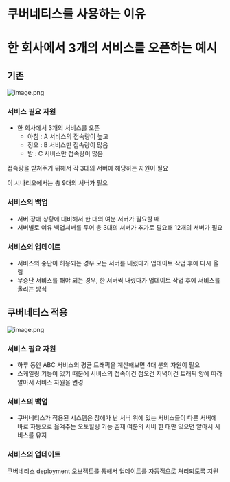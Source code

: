 # 쿠버네티스를 사용하는 이유

# 한 회사에서 3개의 서비스를 오픈하는 예시

## 기존

![image.png](./image.png)

### 서비스 필요 자원

- 한 회사에서 3개의 서비스를 오픈
  - 아침 : A 서비스의 접속량이 높고
  - 정오 : B 서비스만 접속량이 많음
  - 밤 : C 서비스만 접속량이 많음

접속량을 받쳐주기 위해서 각 3대의 서버에 해당하는 자원이 필요

이 시나리오에서는 총 9대의 서버가 필요

### 서비스의 백업

- 서버 장애 상황에 대비해서 한 대의 여분 서버가 필요할 때
- 서버별로 여유 백업서버를 두어 총 3대의 서버가 추가로 필요해 12개의 서버가 필요

### 서비스의 업데이트

- 서비스의 중단이 허용되는 경우 모든 서버를 내렸다가 업데이트 작업 후에 다시 올림
- 무중단 서비스를 해야 되는 경우, 한 서버씩 내렸다가 업데이트 작업 후에 서비스를 올리는 방식

## 쿠버네티스 적용

![image.png](./image%201.png)

### 서비스 필요 자원

- 하루 동안 ABC 서비스의 평균 트래픽을 계산해보면 4대 분의 자원이 필요
- 스케일링 기능이 있기 때문에 서비스의 접속이건 점오건 저녁이건 트래픽 양에 따라 알아서 서비스 자원을 변경

### 서비스의 백업

- 쿠버네티스가 적용된 시스템은 장애가 난 서버 위에 있는 서비스들이 다른 서버에 바로 자동으로 옮겨주는 오토힐링 기능 존재 여분의 서버 한 대만 있으면 알아서 서비스를 유지

### 서비스의 업데이트

쿠버네티스 deployment 오브젝트를 통해서 업데이트를 자동적으로 처리되도록 지원
